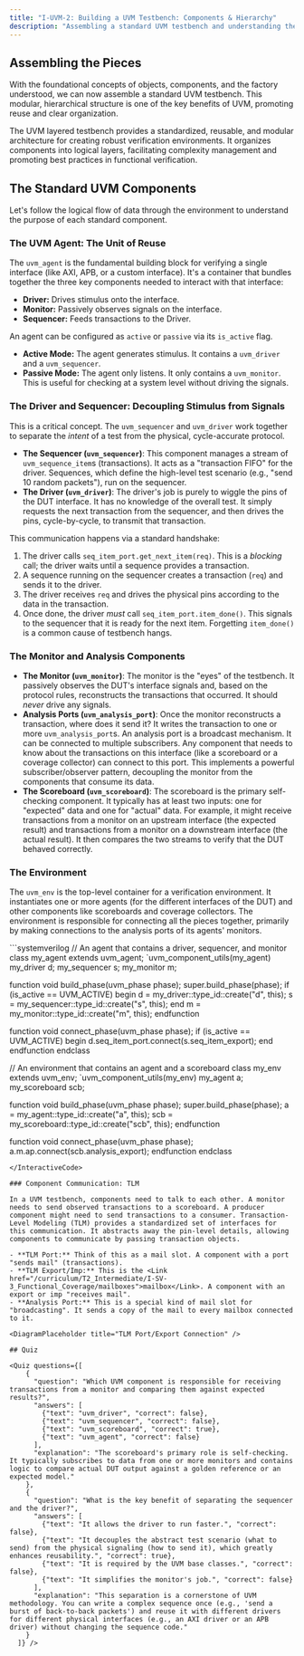 ```yaml
---
title: "I-UVM-2: Building a UVM Testbench: Components & Hierarchy"
description: "Assembling a standard UVM testbench and understanding the role of each component."
---
```



## Assembling the Pieces

With the foundational concepts of objects, components, and the factory understood, we can now assemble a standard UVM testbench. This modular, hierarchical structure is one of the key benefits of UVM, promoting reuse and clear organization.

The UVM layered testbench provides a standardized, reusable, and modular architecture for creating robust verification environments. It organizes components into logical layers, facilitating complexity management and promoting best practices in functional verification.

<div className="flex justify-center items-center my-8 p-4 border rounded-lg shadow-sm bg-white">
  <AnimatedUvmTestbenchDiagram />
</div>

## The Standard UVM Components

Let's follow the logical flow of data through the environment to understand the purpose of each standard component.

### The UVM Agent: The Unit of Reuse

The `uvm_agent` is the fundamental building block for verifying a single interface (like AXI, APB, or a custom interface). It's a container that bundles together the three key components needed to interact with that interface:

-   **Driver:** Drives stimulus onto the interface.
-   **Monitor:** Passively observes signals on the interface.
-   **Sequencer:** Feeds transactions to the Driver.

An agent can be configured as `active` or `passive` via its `is_active` flag.
-   **Active Mode:** The agent generates stimulus. It contains a `uvm_driver` and a `uvm_sequencer`.
-   **Passive Mode:** The agent only listens. It only contains a `uvm_monitor`. This is useful for checking at a system level without driving the signals.

### The Driver and Sequencer: Decoupling Stimulus from Signals

This is a critical concept. The `uvm_sequencer` and `uvm_driver` work together to separate the *intent* of a test from the physical, cycle-accurate protocol.

-   **The Sequencer (`uvm_sequencer`)**: This component manages a stream of `uvm_sequence_item`s (transactions). It acts as a "transaction FIFO" for the driver. Sequences, which define the high-level test scenario (e.g., "send 10 random packets"), run on the sequencer.
-   **The Driver (`uvm_driver`)**: The driver's job is purely to wiggle the pins of the DUT interface. It has no knowledge of the overall test. It simply requests the next transaction from the sequencer, and then drives the pins, cycle-by-cycle, to transmit that transaction.

This communication happens via a standard handshake:
1.  The driver calls `seq_item_port.get_next_item(req)`. This is a *blocking* call; the driver waits until a sequence provides a transaction.
2.  A sequence running on the sequencer creates a transaction (`req`) and sends it to the driver.
3.  The driver receives `req` and drives the physical pins according to the data in the transaction.
4.  Once done, the driver *must* call `seq_item_port.item_done()`. This signals to the sequencer that it is ready for the next item. Forgetting `item_done()` is a common cause of testbench hangs.

### The Monitor and Analysis Components

-   **The Monitor (`uvm_monitor`)**: The monitor is the "eyes" of the testbench. It passively observes the DUT's interface signals and, based on the protocol rules, reconstructs the transactions that occurred. It should *never* drive any signals.
-   **Analysis Ports (`uvm_analysis_port`)**: Once the monitor reconstructs a transaction, where does it send it? It writes the transaction to one or more `uvm_analysis_port`s. An analysis port is a broadcast mechanism. It can be connected to multiple subscribers. Any component that needs to know about the transactions on this interface (like a scoreboard or a coverage collector) can connect to this port. This implements a powerful subscriber/observer pattern, decoupling the monitor from the components that consume its data.
-   **The Scoreboard (`uvm_scoreboard`)**: The scoreboard is the primary self-checking component. It typically has at least two inputs: one for "expected" data and one for "actual" data. For example, it might receive transactions from a monitor on an upstream interface (the expected result) and transactions from a monitor on a downstream interface (the actual result). It then compares the two streams to verify that the DUT behaved correctly.

### The Environment

The `uvm_env` is the top-level container for a verification environment. It instantiates one or more agents (for the different interfaces of the DUT) and other components like scoreboards and coverage collectors. The environment is responsible for connecting all the pieces together, primarily by making connections to the analysis ports of its agents' monitors.

<InteractiveCode>
```systemverilog
// An agent that contains a driver, sequencer, and monitor
class my_agent extends uvm_agent;
  `uvm_component_utils(my_agent)
  my_driver d;
  my_sequencer s;
  my_monitor m;

  function void build_phase(uvm_phase phase);
    super.build_phase(phase);
    if (is_active == UVM_ACTIVE) begin
      d = my_driver::type_id::create("d", this);
      s = my_sequencer::type_id::create("s", this);
    end
    m = my_monitor::type_id::create("m", this);
  endfunction

  function void connect_phase(uvm_phase phase);
    if (is_active == UVM_ACTIVE) begin
      d.seq_item_port.connect(s.seq_item_export);
    end
  endfunction
endclass

// An environment that contains an agent and a scoreboard
class my_env extends uvm_env;
  `uvm_component_utils(my_env)
  my_agent a;
  my_scoreboard scb;

  function void build_phase(uvm_phase phase);
    super.build_phase(phase);
    a = my_agent::type_id::create("a", this);
    scb = my_scoreboard::type_id::create("scb", this);
  endfunction

  function void connect_phase(uvm_phase phase);
    a.m.ap.connect(scb.analysis_export);
  endfunction
endclass
```
</InteractiveCode>

### Component Communication: TLM

In a UVM testbench, components need to talk to each other. A monitor needs to send observed transactions to a scoreboard. A producer component might need to send transactions to a consumer. Transaction-Level Modeling (TLM) provides a standardized set of interfaces for this communication. It abstracts away the pin-level details, allowing components to communicate by passing transaction objects.

- **TLM Port:** Think of this as a mail slot. A component with a port "sends mail" (transactions).
- **TLM Export/Imp:** This is the <Link href="/curriculum/T2_Intermediate/I-SV-3_Functional_Coverage/mailboxes">mailbox</Link>. A component with an export or imp "receives mail".
- **Analysis Port:** This is a special kind of mail slot for "broadcasting". It sends a copy of the mail to every mailbox connected to it.

<DiagramPlaceholder title="TLM Port/Export Connection" />

## Quiz

<Quiz questions={[
    {
      "question": "Which UVM component is responsible for receiving transactions from a monitor and comparing them against expected results?",
      "answers": [
        {"text": "uvm_driver", "correct": false},
        {"text": "uvm_sequencer", "correct": false},
        {"text": "uvm_scoreboard", "correct": true},
        {"text": "uvm_agent", "correct": false}
      ],
      "explanation": "The scoreboard's primary role is self-checking. It typically subscribes to data from one or more monitors and contains logic to compare actual DUT output against a golden reference or an expected model."
    },
    {
      "question": "What is the key benefit of separating the sequencer and the driver?",
      "answers": [
        {"text": "It allows the driver to run faster.", "correct": false},
        {"text": "It decouples the abstract test scenario (what to send) from the physical signaling (how to send it), which greatly enhances reusability.", "correct": true},
        {"text": "It is required by the UVM base classes.", "correct": false},
        {"text": "It simplifies the monitor's job.", "correct": false}
      ],
      "explanation": "This separation is a cornerstone of UVM methodology. You can write a complex sequence once (e.g., 'send a burst of back-to-back packets') and reuse it with different drivers for different physical interfaces (e.g., an AXI driver or an APB driver) without changing the sequence code."
    }
  ]} />
